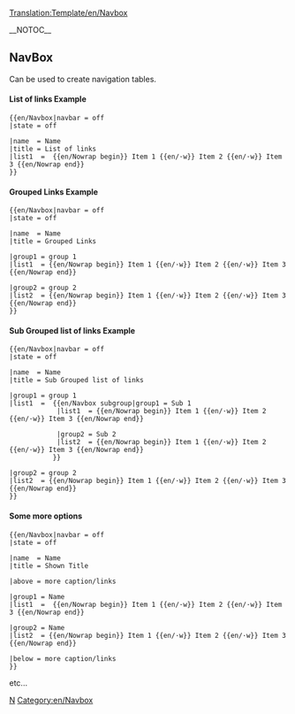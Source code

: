 <noinclude>[[Translation:Template/en/Navbox]]</noinclude>
{{en/Navboxes|name = {{{name|}}}
|state = {{{state|}}}
|navbar = {{{navbar|}}}

|bodystyle = background:transparent;  border: 1px solid #aaa; width: 100%;  margin: auto; clear: both; font-size: 88%; text-align: center;  padding: 1px;
|imageleftstyle = 
|titlestyle = background: #ccccff; text-align: center;  padding-left: 1em; padding-right: 1em;
|basestyle = background: #ddddff; 
|abovestyle = background: #ddddff; text-align: center;  padding-left: 1em; padding-right: 1em;
|belowstyle = background: #ddddff; text-align: center;  padding-left: 1em; padding-right: 1em;
|groupstyle = background: #ddddff; white-space: nowrap; text-align: right; font-weight: bold; padding-left: 1em; padding-right: 1em;
|liststyle = border-color: #fdfdfd; padding:0.25em 0; line-height:1.4em;
|evenstyle = background: #f7f7f7; 
|oddstyle = background: transparent;

|title = {{{title|}}}
|above = {{{above|}}}
|below = {{{below|}}}
|image = {{{image|}}}
|imageleft = {{{imageleft|}}}

|group1 = {{{group1|}}}
|group2 = {{{group2|}}}
|group3 = {{{group3|}}}
|group4 = {{{group4|}}}
|group5 = {{{group5|}}}
|group6 = {{{group6|}}}
|group7 = {{{group7|}}}
|group8 = {{{group8|}}}
|group9 = {{{group9|}}}
|group10 = {{{group10|}}}
|group11 = {{{group11|}}}
|group12 = {{{group12|}}}
|group13 = {{{group13|}}}
|group14 = {{{group14|}}}
|group15 = {{{group15|}}}
|group16 = {{{group16|}}}
|group17 = {{{group17|}}}
|group18 = {{{group18|}}}
|group19 = {{{group19|}}}
|group20 = {{{group20|}}}

|list1 = {{{list1|}}}
|list2 = {{{list2|}}}
|list3 = {{{list3|}}}
|list4 = {{{list4|}}}
|list5 = {{{list5|}}}
|list6 = {{{list6|}}}
|list7 = {{{list7|}}}
|list8 = {{{list8|}}}
|list9 = {{{list9|}}}
|list10 = {{{list10|}}}
|list11 = {{{list11|}}}
|list12 = {{{list12|}}}
|list13 = {{{list13|}}}
|list14 = {{{list14|}}}
|list15 = {{{list15|}}}
|list16 = {{{list16|}}}
|list17 = {{{list17|}}}
|list18 = {{{list18|}}}
|list19 = {{{list19|}}}
|list20 = {{{list20|}}}

|group1style = {{{group1style|}}}
|group2style = {{{group2style|}}}
|group3style = {{{group3style|}}}
|group4style = {{{group4style|}}}
|group5style = {{{group5style|}}}
|group6style = {{{group6style|}}}
|group7style = {{{group7style|}}}
|group8style = {{{group8style|}}}
|group9style = {{{group9style|}}}
|group10style = {{{group10style|}}}
|group11style = {{{group11style|}}}
|group12style = {{{group12style|}}}
|group13style = {{{group13style|}}}
|group14style = {{{group14style|}}}
|group15style = {{{group15style|}}}
|group16style = {{{group16style|}}}
|group17style = {{{group17style|}}}
|group18style = {{{group18style|}}}
|group19style = {{{group19style|}}}
|group20style = {{{group20style|}}}

|list1style = {{{list1style|}}}
|list2style = {{{list2style|}}}
|list3style = {{{list3style|}}}
|list4style = {{{list4style|}}}
|list5style = {{{list5style|}}}
|list6style = {{{list6style|}}}
|list7style = {{{list7style|}}}
|list8style = {{{list8style|}}}
|list9style = {{{list9style|}}}
|list10style = {{{list10style|}}}
|list11style = {{{list11style|}}}
|list12style = {{{list12style|}}}
|list13style = {{{list13style|}}}
|list14style = {{{list14style|}}}
|list15style = {{{list15style|}}}
|list16style = {{{list16style|}}}
|list17style = {{{list17style|}}}
|list18style = {{{list18style|}}}
|list19style = {{{list19style|}}}
|list20style = {{{list20style|}}}}}<noinclude>

__NOTOC__
==NavBox==
Can be used to create navigation tables.


====List of links Example====

{{en/Navbox|navbar = off
|state = off      

|name  = Name 
|title = List of links
|list1  =  {{en/Nowrap begin}} Item 1 {{en/·w}} Item 2 {{en/·w}} Item 3 {{en/Nowrap end}}
}}

<pre>{{en/Navbox|navbar = off
|state = off      

|name  = Name 
|title = List of links
|list1  =  {{en/Nowrap begin}} Item 1 {{en/·w}} Item 2 {{en/·w}} Item 3 {{en/Nowrap end}}
}}
</pre>

====Grouped Links Example====
{{en/Navbox|navbar = off
|state = off      

|name  = Name 
|title = Grouped Links 

|group1 = Name
|list1  = {{en/Nowrap begin}} Item 1 {{en/·w}} Item 2 {{en/·w}} Item 3 {{en/Nowrap end}}

|group2 = Name
|list2  = {{en/Nowrap begin}} Item 1 {{en/·w}} Item 2 {{en/·w}} Item 3 {{en/Nowrap end}}
}}
<pre>{{en/Navbox|navbar = off
|state = off      

|name  = Name 
|title = Grouped Links 

|group1 = group 1
|list1  = {{en/Nowrap begin}} Item 1 {{en/·w}} Item 2 {{en/·w}} Item 3 {{en/Nowrap end}}

|group2 = group 2
|list2  = {{en/Nowrap begin}} Item 1 {{en/·w}} Item 2 {{en/·w}} Item 3 {{en/Nowrap end}}
}}
</pre>

====Sub Grouped list of links Example====
{{en/Navbox|navbar = off
|state = off      

|name  = Name 
|title = Sub Grouped list of links

|group1 = group 1
|list1  =  {{en/Navbox subgroup|group1 = Sub 1
            |list1  = {{en/Nowrap begin}} Item 1 {{en/·w}} Item 2 {{en/·w}} Item 3 {{en/Nowrap end}}

            |group2 = Sub 2
            |list2  = {{en/Nowrap begin}} Item 1 {{en/·w}} Item 2 {{en/·w}} Item 3 {{en/Nowrap end}}
           }}

|group2 = group 2
|list2  = {{en/Nowrap begin}} Item 1 {{en/·w}} Item 2 {{en/·w}} Item 3 {{en/Nowrap end}}
}}
<pre>{{en/Navbox|navbar = off
|state = off      

|name  = Name 
|title = Sub Grouped list of links

|group1 = group 1
|list1  =  {{en/Navbox subgroup|group1 = Sub 1
            |list1  = {{en/Nowrap begin}} Item 1 {{en/·w}} Item 2 {{en/·w}} Item 3 {{en/Nowrap end}}

            |group2 = Sub 2
            |list2  = {{en/Nowrap begin}} Item 1 {{en/·w}} Item 2 {{en/·w}} Item 3 {{en/Nowrap end}}
           }}

|group2 = group 2
|list2  = {{en/Nowrap begin}} Item 1 {{en/·w}} Item 2 {{en/·w}} Item 3 {{en/Nowrap end}}
}}
</pre>

====Some more options====
{{en/Navbox|navbar = off
|state = off      

|name  = Name 
|title = Shown Title 

|above = more caption/links

|group1 = Name
|list1  =  {{en/Nowrap begin}} Item 1 {{en/·w}} Item 2 {{en/·w}} Item 3 {{en/Nowrap end}}

|group2 = Name
|list2  = {{en/Nowrap begin}} Item 1 {{en/·w}} Item 2 {{en/·w}} Item 3 {{en/Nowrap end}}

|below = more caption/links
}}
<pre>{{en/Navbox|navbar = off
|state = off      

|name  = Name 
|title = Shown Title 

|above = more caption/links

|group1 = Name
|list1  =  {{en/Nowrap begin}} Item 1 {{en/·w}} Item 2 {{en/·w}} Item 3 {{en/Nowrap end}}

|group2 = Name
|list2  = {{en/Nowrap begin}} Item 1 {{en/·w}} Item 2 {{en/·w}} Item 3 {{en/Nowrap end}}

|below = more caption/links
}}
</pre>

etc...

[[Category:en/Navigation|N]][[Category:en/Navbox]]</noinclude>